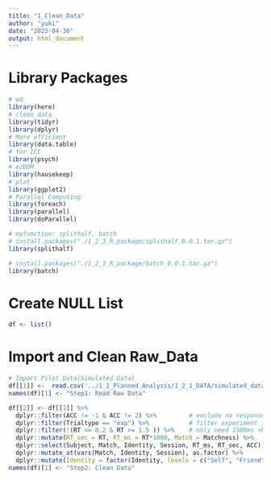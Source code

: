 ```yaml
---
title: "1_Clean_Data"
author: "yuki"
date: "2023-04-30"
output: html_document
---
```

# Library Packages
```r
# wd
library(here)
# clean data
library(tidyr)
library(dplyr)
# More efficient
library(data.table)
# for ICC
library(psych)
# ezDDM
library(hausekeep) 
# plot
library(ggplot2)
# Parallel Computing
library(foreach)
library(parallel)
library(doParallel)

# myfunction: splithalf, batch
# install.packages("./1_2_3_R_package/splithalf_0.0.1.tar.gz")
library(splithalf)

# install.packages("./1_2_3_R_package/batch_0.0.1.tar.gz")
library(batch)
```

# Create NULL List
```r
df <- list()
```

# Import and Clean Raw_Data
```r
# Import Pilot Data(Simulated Data)
df[[1]] <-  read.csv('../1_2_Planned_Analysis/1_2_1_DATA/simulated_data.csv',header = T, sep=",", stringsAsFactors = FALSE) 
names(df)[1] <- "Step1: Read Raw Data"
```

```r
df[[2]] <- df[[1]] %>% 
  dplyr::filter(ACC != -1 & ACC != 2) %>%         # exclude no response/wrong response
  dplyr::filter(Trialtype == "exp") %>%           # filter experiment trials
  dplyr::filter(!(RT <= 0.2 & RT >= 1.5 )) %>%    # only need 1500ms >RT >200ms
  dplyr::mutate(RT_sec = RT, RT_ms = RT*1000, Match = Matchness) %>%
  dplyr::select(Subject, Match, Identity, Session, RT_ms, RT_sec, ACC) %>%
  dplyr::mutate_at(vars(Match, Identity, Session), as.factor) %>%
  dplyr::mutate(Identity = factor(Identity, levels = c("Self", "Friend", "Stranger"))) 
names(df)[1] <- "Step2: Clean Data"
```

